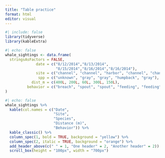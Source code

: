 ```yaml
---
title: "Table practice"
format: html
editor: visual
---
```


```r
#| include: false
library(tidyverse)
library(kableExtra)
```

```r
#| echo: false
whale_sightings <- data.frame(
  stringsAsFactors = FALSE,
              date = c("8/12/2014","8/13/2014",
                       "8/15/2014","8/16/2014","8/16/2014"),
              site = c("channel", "channel", "harbor", "channel", "channel"),
               spp = c("unknown", "gray", "gray", "humpback", "gray"),
            dist_m = c(400L, 200L, 60L, 300L, 150L),
          behavior = c("breach", "spout", "spout", "feeding", "feeding")
)

```

```r
#| echo: false
whale_sightings %>% 
  kable(col.names = c("Date",
                      "Site",
                      "Species",
                      "Distance (m)",
                      "Behavior")) %>% 
  kable_classic() %>% 
  column_spec(1, bold = TRUE, background = "yellow") %>% 
  column_spec(2, italic = TRUE, background = "orange") %>% 
  add_header_above(c(" " = 1, "One header" = 2, "Another header" = 2)) %>% 
  scroll_box(height = "100px", width = "700px")
```

